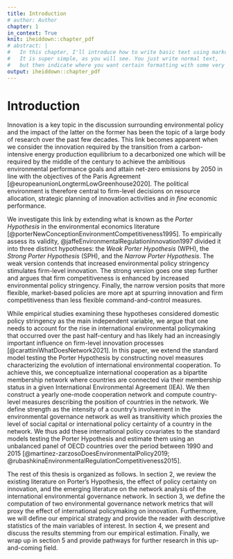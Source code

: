 ```yaml
---
title: Introduction
# author: Author
chapter: 1
in_context: True
knit: iheiddown::chapter_pdf
# abstract: |
#   In this chapter, I'll introduce how to write basic text using markdown.
#   It is super simple, as you will see. You just write normal text,
#   but then indicate where you want certain formatting with some very basic 'markup'.
output: iheiddown::chapter_pdf
---
```


\setcounter{chapter}{0}
# Introduction {#intro}

Innovation is a key topic in the discussion surrounding environmental policy and
the impact of the latter on the former has been the topic of a large body of
research over the past few decades. This link becomes apparent when we consider the innovation required by
the transition from a carbon-intensive energy production equilibrium to a
decarbonized one which will be required by the middle of the century to
achieve the ambitious environmental performance goals and attain net-zero
emissions by 2050 in line with the objectives of the Paris Agreement
[@europeanunionLongtermLowGreenhouse2020]. The political environment is
therefore central to firm-level decisions on resource allocation, strategic
planning of innovation activities and *in fine* economic performance.

We investigate this link by extending what is known as the *Porter Hypothesis*
in the environmental economics literature [@porterNewConceptionEnvironmentCompetitiveness1995].
To empirically assess its validity, @jaffeEnvironmentalRegulationInnovation1997
divided it into three distinct hypotheses: the *Weak Porter Hypothesis* (WPH),
the *Strong Porter Hypothesis* (SPH), and the *Narrow Porter Hypothesis*.
The weak version contends that increased environmental policy stringency stimulates
firm-level innovation. The strong version goes one step further and argues that
firm competitiveness is enhanced by increased environmental policy stringency.
Finally, the narrow version posits that more flexible, market-based policies
are more apt at spurring innovation and firm competitiveness than less
flexible command-and-control measures.

While empirical studies examining these hypotheses considered domestic policy stringency as
the main independent variable, we argue that one needs to account for the rise in international
environmental policymaking that occurred over the past half-century
and has likely had an increasingly important influence on firm-level
innovation processes [@carattiniWhatDoesNetwork2021].
In this paper, we extend the standard model testing the Porter Hypothesis
by constructing novel measures characterizing the evolution of international
environmental cooperation. To achieve this, we conceptualize international cooperation as
a bipartite membership network where countries are connected via their membership status
in a given International Environmental Agreement (IEA). We then construct a
yearly one-mode cooperation network and compute country-level measures
describing the position of countries in the network. We define strength
as the intensity of a country's involvement in the environmental governance
network as well as transitivity which proxies the level of social capital or
international policy certainty of a country in the network. We thus add
these international policy covariates to the standard models testing the Porter
Hypothesis and estimate them using an unbalanced panel of OECD countries over
the period between 1990 and 2015
[@martinez-zarzosoDoesEnvironmentalPolicy2019; @rubashkinaEnvironmentalRegulationCompetitiveness2015].

The rest of this thesis is organized as follows.
In section 2, we review the existing literature on Porter's Hypothesis,
the effect of policy certainty on innovation, and the emerging literature
on the network analysis of the international environmental governance network. In
section 3, we define the computation of two environmental governance
network metrics that will proxy the effect of international policymaking
on innovation. Furthermore, we will define our empirical strategy and
provide the reader with descriptive statistics of the main variables of interest.
In section 4, we present and discuss the results stemming from our empirical
estimation. Finally, we wrap up in section 5 and provide pathways for
further research in this up-and-coming field.
